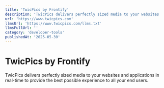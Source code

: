 ```yaml
---
title: 'TwicPics by Frontify'
description: 'TwicPics delivers perfectly sized media to your websites and applications in real-time to provide the best possible experience to all your end users.'
url: 'https://www.twicpics.com'
llmsUrl: 'https://www.twicpics.com/llms.txt'
llmsFullUrl: ''
category: 'developer-tools'
publishedAt: '2025-05-30'
---
```


# TwicPics by Frontify

TwicPics delivers perfectly sized media to your websites and applications in real-time to provide the best possible experience to all your end users.
